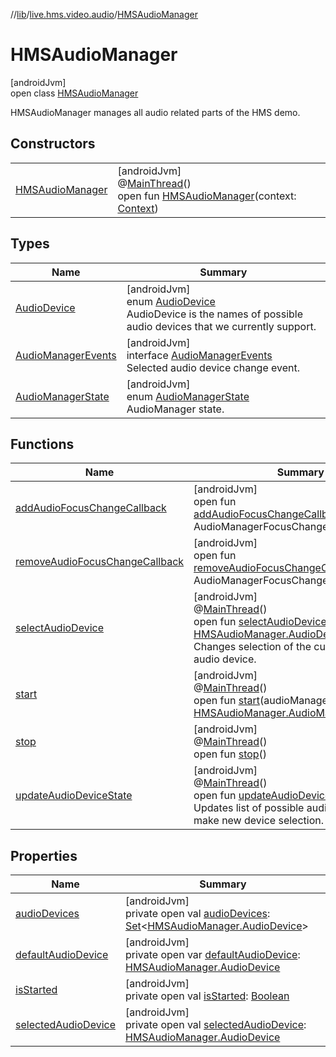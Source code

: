 //[lib](/api-reference/android/v2/home/content)/[live.hms.video.audio](../index)/[HMSAudioManager](index)

# HMSAudioManager

[androidJvm]\
open class [HMSAudioManager](index)

HMSAudioManager manages all audio related parts of the HMS demo.

## Constructors

|                                         |                                                                                                                                                                                                                                                                              |
| --------------------------------------- | ---------------------------------------------------------------------------------------------------------------------------------------------------------------------------------------------------------------------------------------------------------------------------- |
| [HMSAudioManager](-h-m-s-audio-manager) | [androidJvm]<br />@[MainThread](https://developer.android.com/reference/kotlin/androidx/annotation/MainThread.html)()<br />open fun [HMSAudioManager](-h-m-s-audio-manager)(context: [Context](https://developer.android.com/reference/kotlin/android/content/Context.html)) |

## Types

| Name                                              | Summary                                                                                                                                      |
| ------------------------------------------------- | -------------------------------------------------------------------------------------------------------------------------------------------- |
| [AudioDevice](-audio-device/index)                | [androidJvm]<br />enum [AudioDevice](-audio-device/index)<br />AudioDevice is the names of possible audio devices that we currently support. |
| [AudioManagerEvents](-audio-manager-events/index) | [androidJvm]<br />interface [AudioManagerEvents](-audio-manager-events/index)<br />Selected audio device change event.                       |
| [AudioManagerState](-audio-manager-state/index)   | [androidJvm]<br />enum [AudioManagerState](-audio-manager-state/index)<br />AudioManager state.                                              |

## Functions

| Name                                                                 | Summary                                                                                                                                                                                                                                                                                               |
| -------------------------------------------------------------------- | ----------------------------------------------------------------------------------------------------------------------------------------------------------------------------------------------------------------------------------------------------------------------------------------------------- |
| [addAudioFocusChangeCallback](add-audio-focus-change-callback)       | [androidJvm]<br />open fun [addAudioFocusChangeCallback](add-audio-focus-change-callback)(callback: AudioManagerFocusChangeCallbacks)                                                                                                                                                                 |
| [removeAudioFocusChangeCallback](remove-audio-focus-change-callback) | [androidJvm]<br />open fun [removeAudioFocusChangeCallback](remove-audio-focus-change-callback)(callback: AudioManagerFocusChangeCallbacks)                                                                                                                                                           |
| [selectAudioDevice](select-audio-device)                             | [androidJvm]<br />@[MainThread](https://developer.android.com/reference/kotlin/androidx/annotation/MainThread.html)()<br />open fun [selectAudioDevice](select-audio-device)(device: [HMSAudioManager.AudioDevice](-audio-device/index))<br />Changes selection of the currently active audio device. |
| [start](start)                                                       | [androidJvm]<br />@[MainThread](https://developer.android.com/reference/kotlin/androidx/annotation/MainThread.html)()<br />open fun [start](start)(audioManagerEvents: [HMSAudioManager.AudioManagerEvents](-audio-manager-events/index))                                                             |
| [stop](stop)                                                         | [androidJvm]<br />@[MainThread](https://developer.android.com/reference/kotlin/androidx/annotation/MainThread.html)()<br />open fun [stop](stop)()                                                                                                                                                    |
| [updateAudioDeviceState](update-audio-device-state)                  | [androidJvm]<br />@[MainThread](https://developer.android.com/reference/kotlin/androidx/annotation/MainThread.html)()<br />open fun [updateAudioDeviceState](update-audio-device-state)()<br />Updates list of possible audio devices and make new device selection.                                  |

## Properties

| Name                                         | Summary                                                                                                                                                                                        |
| -------------------------------------------- | ---------------------------------------------------------------------------------------------------------------------------------------------------------------------------------------------- |
| [audioDevices](audio-devices)                | [androidJvm]<br />private open val [audioDevices](audio-devices): [Set](https://developer.android.com/reference/kotlin/java/util/Set.html)<[HMSAudioManager.AudioDevice](-audio-device/index)> |
| [defaultAudioDevice](default-audio-device)   | [androidJvm]<br />private open var [defaultAudioDevice](default-audio-device): [HMSAudioManager.AudioDevice](-audio-device/index)                                                              |
| [isStarted](is-started)                      | [androidJvm]<br />private open val [isStarted](is-started): [Boolean](https://kotlinlang.org/api/latest/jvm/stdlib/kotlin/-boolean/index.html)                                                 |
| [selectedAudioDevice](selected-audio-device) | [androidJvm]<br />private open val [selectedAudioDevice](selected-audio-device): [HMSAudioManager.AudioDevice](-audio-device/index)                                                            |
